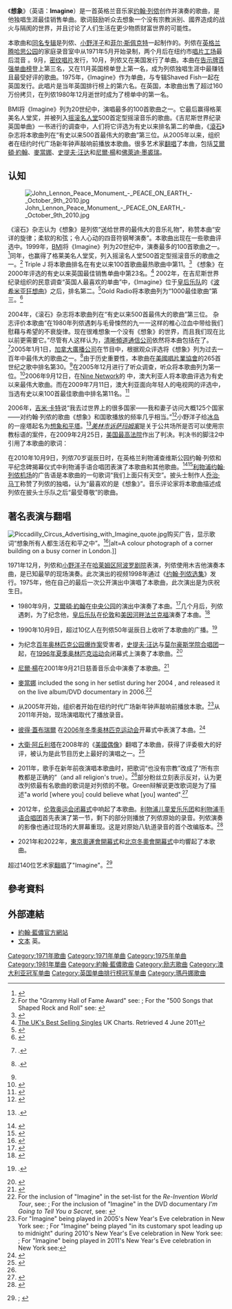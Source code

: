 {{noteTA
|1=zh-hans:约翰·列侬; zh-hk:約翰·連儂; zh-tw:約翰·藍儂;
|2=zh-hans:列侬; zh-hk:連儂; zh-tw:藍儂;
|3=zh-hans:披头士; zh-hant:披頭四;
|4=zh-hans:麦当娜; zh-hk:麥當娜; zh-tw:瑪丹娜;
|5=zh:艾爾頓·約翰; zh-hans:艾尔顿·约翰; zh-hk:艾頓·莊; zh-tw:艾爾頓·強;
|6=zh-hans:弗雷迪·默丘里; zh-hk:費迪·墨格利; zh-tw:佛萊迪·墨裘瑞;
|7=zh-hans:皇后乐队; zh-hant:皇后樂團;
|8=zh-hans:哈莱姆; zh-hk:哈林區; zh-tw:哈林區;
|9=zh-hans:美因河畔法兰克福; zh-hant:美茵河畔法蘭克福;
|10=zh-cn:吉尼斯世界纪录; zh-hk:健力士世界紀錄; zh-sg:健力士世界记录; zh-tw:金氏世界紀錄;
}}
{{about|约翰·列侬的歌曲|其他同名主题|想象 (消歧义)}}
{{Infobox Single                                                              
| Name           = Imagine
| Cover          = 
| Artist         = [[約翰·列儂|John Lennon]]
| from Album     = [[想像_(专辑)|Imagine]]
| B-side         = "{{tsl|en|It's So Hard||It's So Hard}}" (美國)<br />'"{{tsl|en|Working Class Hero||Working Class Hero}}" (英國)
| Released       = 1971年10月11日 (美國)<br />1975年10月24日 (英國)
| Format         = 7吋黑膠唱片
| Recorded       = 1971
| Genre          = [[輕搖滾|輕搖滾]]<ref>{{Cite web |url=http://www.pandora.com/music/song/john+lennon/imagine |title=存档副本 |accessdate=2010-07-14 |archive-date=2010-05-14 |archive-url=https://web.archive.org/web/20100514051850/http://www.pandora.com/music/song/john+lennon/imagine |dead-url=no }}</ref>
| Length         = 3:02
| Label          = [[苹果唱片|Apple Records]]
| Writer         = John Lennon
| Producer       = John Lennon、[[小野洋子|Yoko Ono]]、[[菲尔·斯佩克特|Phil Spector]]
| Last single    = "{{tsl|en|Power to the People||Power to the People}}"<br />(1971)
| This single    = '''"Imagine"/"It's So Hard"<br />(1971)'''
| Next single    = "[[Happy_Xmas_(War_Is_Over)|Happy Xmas (War is Over)]]"/"{{tsl|en|Listen, the Snow is Falling||Listen, the Snow is Falling}}"<br />(1971)
}}
《'''想象'''》（英语：'''Imagine'''）是一首英格兰音乐家[[约翰·列侬|约翰·列侬]]创作并演奏的歌曲，是他独唱生涯最佳销售单曲。歌词鼓励听众去想象一个没有宗教派别、國界造成的战火与隔阂的世界，并且讨论了人们生活在更少物质财富世界的可能性。

本歌曲和[[想像_(专辑)|同名专辑]]是列侬、[[小野洋子|小野洋子]]和[[菲尔·斯佩克特|菲尔·斯佩克特]]一起制作的。列侬在[[英格兰|英格兰]][[腾哈思公园|腾哈思公园]]的家庭录音室中从1971年5月开始录制，两个月后在纽约市[[唱片工场|唱片工场]]最后混音<!--overdubs-->。9月，[[密纹唱片|密纹唱片]]发行，10月，列侬又在美国发行了单曲。本曲在[[告示牌百强单曲榜|告示牌百强单曲榜]]登上第三名，又在11月英国榜单登上第一名，成为列侬独唱生涯中最赚钱且最受好评的歌曲。1975年，《Imagine》作为单曲，与专辑Shaved Fish一起在英国发行。此唱片是当年英国排行榜上的第六名。在英国，本歌曲出售了超过160万份拷贝，在列侬1980年12月逝世时成为了榜单中的第一名。

BMI将《Imagine》列为20世纪中，演唱最多的100首歌曲之一。它最后赢得格莱美名人堂奖，并被列入[[摇滚名人堂|摇滚名人堂]]500首定型摇滚音乐的歌曲。《吉尼斯世界纪录英国单曲》一书进行的调查中，人们将它评选为有史以来排名第二的单曲，《[[滾石_(雜誌)|滾石]]》杂志将本歌曲列在“有史以来500首最伟大的歌曲”第三位。从2005年以来，组织者在纽约时代广场新年钟声敲响前播放本歌曲。很多艺术家[[翻唱|翻唱]]了本曲，包括[[艾爾頓·約翰|艾爾頓·約翰]]、[[麥當娜|麥當娜]]、[[史提夫·汪达|史提夫·汪达]]和[[尼爾·楊|尼爾·楊]]和[[佛萊迪·墨裘瑞|佛萊迪·墨裘瑞]]。

==认知==

[[File:John_Lennon_Peace_Monument_-_PEACE_ON_EARTH_- October 9th 2010.jpg|thumb]]

《滚石》杂志认为《想象》是列侬“送给世界的最伟大的音乐礼物”，称赞本曲“安详的旋律；柔软的和弦；令人心动的四音符钢琴演奏”。{{sfn|Wenner|2010|p=13}}本歌曲出现在一些歌曲评选中。1999年，[[廣播音樂公司|BMI]]将《Imagine》列为20世纪中，演奏最多的100首歌曲之一。<ref>{{cite web|url=http://www.bmi.com/news/entry/19991214_bmi_announces_top_100_songs_of_the_century|title=BMI Announces Top 100 Songs of the Century|date=1999-12-13|publisher=BMI|accessdate=2012-09-24|archive-date=2018-07-25|archive-url=https://web.archive.org/web/20180725122136/https://www.bmi.com/news/entry/19991214_bmi_announces_top_100_songs_of_the_century|dead-url=no}}</ref>同年，也赢得了格莱美名人堂奖，列入摇滚名人堂500首定型摇滚音乐的歌曲之一。<ref>For the "Grammy Hall of Fame Award" see: {{cite web|url=http://www.grammy.org/recording-academy/awards/hall-of-fame#i|title=Grammy Hall Of Fame: Past Recipients|publisher=Grammy.org|accessdate=2012-10-11|archive-date=2012-02-25|archive-url=https://www.webcitation.org/65iN77csb?url=http://www.grammy.org/recording-academy/awards/hall-of-fame#i|dead-url=no}}; For the "500 Songs that Shaped Rock and Roll" see: {{cite web|url=http://rockhall.com/blog/songs-that-shaped-rock-and-roll/page%3A4/|title=Songs that shaped Rock and Roll: "Imagine"|year=1999|publisher=The Rock and Roll Hall of Fame|accessdate=2012-10-17|archive-date=2012-10-20|archive-url=https://web.archive.org/web/20121020235815/http://rockhall.com/blog/songs-that-shaped-rock-and-roll/page%3A4/|dead-url=no}}</ref> Triple J 将本歌曲排名在有史以来100首歌曲最热歌曲中第11。<ref>{{cite web|url=http://www.abc.net.au/triplej/hottest100_alltime/countdown/cd_11.htm|title=Hottest 100 of All Time|publisher=Triple J|year=2009|accessdate=2012-09-24|archive-date=2012-10-10|archive-url=https://web.archive.org/web/20121010041831/http://www.abc.net.au/triplej/hottest100_alltime/countdown/cd_11.htm|dead-url=no}}</ref> 《想象》在2000年评选的有史以来英国最佳销售单曲中第23名。<ref>[http://ukcharts.20m.com/bestsell.html The UK's Best Selling Singles] {{WebCite|url=https://www.webcitation.org/698rAluKb?url=http://ukcharts.20m.com/bestsell.html |date=20120714035801 |dateformat=iso }} UK Charts. Retrieved 4 June 2011</ref> 2002年，在吉尼斯世界纪录组织的民意调查“英国人最喜欢的单曲”中，《Imagine》位于[[皇后乐队|皇后乐队]]的《[[波希米亚狂想曲|波希米亚狂想曲]]》之后，排名第二。<ref>{{cite web|url=http://news.bbc.co.uk/2/hi/entertainment/1974538.stm|title=Queen rock on in poll|publisher=BBC News|date=2002-05-08|accessdate=2012-09-24|archive-date=2008-01-29|archive-url=https://web.archive.org/web/20080129102116/http://news.bbc.co.uk/2/hi/entertainment/1974538.stm|dead-url=no}}</ref>Gold Radio将本歌曲列为“1000最佳歌曲”第三。<ref>{{cite web|url=http://www.mygoldmusic.co.uk/article.asp?id=2520708|title=Gold's Top 1000|publisher=Gold's|accessdate=2012-09-24|archive-url=https://web.archive.org/web/20141006130418/http://www.mygoldmusic.co.uk/article.asp?id=2520708|archive-date=2014-10-06|dead-url=yes}}</ref>

2004年，《滚石》杂志将本歌曲列在“有史以来500首最伟大的歌曲”第三位。{{sfn|Wenner|2010|p=13}} 杂志评价本歌曲“在1980年列侬遇刺与毛骨悚然的九一一这样的椎心泣血中带给我们慰藉与希望的不衰旋律。现在很难想象一个没有《想象》的世界，而且我们现在比以前更需要它。”{{sfn|Wenner|2010|p=13}}尽管有人这样认为，[[清晰頻道通信公司|清晰頻道通信公司]]依然将本曲包括在了{{tsl|en|2001 Clear Channel memorandum||9/11后“不播”清单}}。<ref>{{cite web|last=Morello|first=Tom|title=The New Blacklist: The nation's largest radio network's list of 'questionable' songs|date=November 2001|publisher=FAIR.org|url=http://www.fair.org/index.php?page=1080|accessdate=2012-10-11|archive-date=2012-09-08|archive-url=https://web.archive.org/web/20120908122904/http://www.fair.org/index.php?page=1080|dead-url=no}}.</ref>2005年1月1日，[[加拿大廣播公司|加拿大廣播公司]]在节目{{tsl|en|50 Tracks||50 Tracks}}中，根据观众评选将《想象》列为过去一百年中最伟大的歌曲之一。<ref name="Jackson12">{{cite book|last=Jackson|first=Andrew Grant|year=2012|title=Still the Greatest: The Essential Songs of the Beatles' Solo Careers|publisher=Scarecrow Press|isbn=978-0-8108-8222-5|page=30}}.</ref>由于历史重要性，本歌曲在[[美國唱片業協會|美國唱片業協會]]的265首世纪之歌中排名第30。<ref name="Jackson12"/>{{tsl|en|Virgin Radio||Virgin Radio}}在2005年12月进行了听众调查，听众将本歌曲列为第一位。<ref>{{cite web |url=http://www.last.fm/user/SideFlower/journal/2005/12/31/drj_virgin_radio_all_time_top_500_songs |title=SideFlower's Journal – Virgin Radio All Time Top 500 Songs – |publisher=Last.fm |date= |accessdate= |archive-date=2012-09-05 |archive-url=https://web.archive.org/web/20120905021854/http://www.last.fm/user/SideFlower/journal/2005/12/31/drj_virgin_radio_all_time_top_500_songs |dead-url=no }}</ref>2006年9月12日，在[[九號電視網|Nine Network]]的 ''{{tsl|en|20 to 1||20 to 1}}''中，澳大利亚人将本歌曲评选为有史以来最伟大歌曲。而在2009年7月11日，澳大利亚面向年轻人的电视网{{tsl|en|Triple J||Triple J}}的评选中，当选有史以来100首最佳歌曲中排名第11名。<ref>{{cite web |url=http://www.abc.net.au/triplej/hottest100_alltime/countdown/cd_list.htm |title=Hottest 100 Of All Time |accessdate=2012-10-28 |archive-date=2019-10-06 |archive-url=https://web.archive.org/web/20191006123848/http://www.abc.net.au/triplej/hottest100_alltime/countdown/cd_list.htm |dead-url=no }}</ref>

2006年，[[吉米·卡特|吉米·卡特]]说“我去过世界上的很多国家——我和妻子访问大概125个国家——对约翰·列侬的歌曲《想象》和国歌播放的频率几乎相当。”<ref>{{cite news |url=http://www.npr.org/templates/story/story.php?storyId=6439233 |title=Carter helps monitor Nicaragua presidential election |first=Debbie |last=Elliott |publisher=[[全国公共广播电台|NPR]] |date=2006-11-05 |accessdate=2012-09-01 |archive-date=2012-03-15 |archive-url=https://www.webcitation.org/66Alu1UtK?url=http://www.npr.org/templates/story/story.php?storyId=6439233 |dead-url=no }}</ref>小野洋子给[[冰岛|冰岛]]的一座塔起名为[[想象和平塔|想象和平塔]]。<ref>{{cite book|title=The Grove Encyclopedia of American Art, Volume 1|last=Marter|first=Joan|year=2011|page=596|isbn=978-0-19-533579-8|publisher=Oxford University Press}}.</ref>''[[美林市诉萨玛姆案|美林市诉萨玛姆案]]''是关于公共场所是否可以使用宗教标语的案件，在2009年2月25日，[[美国最高法院|美国最高法院]]作出了判决。判决书的脚注2中引用了本歌曲的歌词：

{{quote|What, for example, is "the message" of the Greco-Roman mosaic of the word "Imagine" that was donated to [[纽约|New York City]]'s [[中央公園_(紐約市)|Central Park]] in memory of John Lennon? ... Some observers may "imagine" the musical contributions that John Lennon would have made if he had not been killed. Others may think of the lyrics of the Lennon song that obviously inspired the mosaic and may "imagine" a world without religion, countries, possessions, greed, or hunger.<ref>{{cite web |url=http://www.supremecourt.gov/opinions/08pdf/07-665.pdf |title=Pleasant Grove City, Utah v. Summum |format=PDF |date=2009-02-25 |publisher=U.S. Supreme Court |accessdate=2012-03-09 |archive-date=2021-03-19 |archive-url=https://web.archive.org/web/20210319070223/https://www.supremecourt.gov/opinions/08pdf/07-665.pdf |dead-url=no }}</ref>}}

在2010年10月9日，列侬70岁诞辰日时，在英格兰利物浦查维斯公园约翰·列侬和平纪念碑揭幕仪式中利物浦手语合唱团表演了本歌曲和其他歌曲。<ref>{{cite web |date=2010-10-09 |url=http://www.liverpooldailypost.co.uk/liverpool-news/regional-news/2010/10/09/liverpool-celebrates-john-lennon-s-70th-birthday-as-peace-monument-unveiled-video-pics-100252-27439271/ |title=Peace monument unveiled in Liverpool for John Lennon's 70th |publisher=''Liverpool Daily Post'' |accessdate=2012-10-28 |archive-date=2010-10-13 |archive-url=https://web.archive.org/web/20101013004831/http://www.liverpooldailypost.co.uk/liverpool-news/regional-news/2010/10/09/liverpool-celebrates-john-lennon-s-70th-birthday-as-peace-monument-unveiled-video-pics-100252-27439271/ |dead-url=no }}</ref><ref>{{cite news|url= http://www.dailymail.co.uk/news/article-1319150/Sculpture-Peace-celebrate-John-Lennons-life-70th-birthday.html|title= Imagine ... if he was still alive: Sculpture of Peace unveiled to mark John Lennon's life on his 70th Birthday|publisher= Daily Mail|date= 2010-10-10|accessdate= 2012-10-28|archive-date= 2012-10-27|archive-url= https://web.archive.org/web/20121027020711/http://www.dailymail.co.uk/news/article-1319150/Sculpture-Peace-celebrate-John-Lennons-life-70th-birthday.html|dead-url= no}}</ref>[[利物浦约翰·列侬机场|利物浦约翰·列侬机场]]的广告语是本歌曲的一句歌词“我们上面只有天空”。披头士制作人[[乔治·马丁|乔治·马丁]]称赞了列侬的独唱，认为“最喜欢的是《想象》”。{{sfn|Coleman|1992|p=370}}音乐评论家{{tsl|en|Paul Du Noyer||Paul Du Noyer}}将本歌曲描述成列侬在披头士乐队之后“最受尊敬”的歌曲。{{sfn|Du Noyer|1971|p=1}}

==著名表演与翻唱==
[[File:Piccadilly_Circus_Advertising_with_Imagine_quote.jpg|thumb]]购买广告，显示歌词“想象所有人都生活在和平之中”。<ref>{{cite web |last=Ray |first=Alastair |url=http://www.guardian.co.uk/media/2002/mar/04/advertising |title=Yoko Ono books prime ad spot in Piccadilly Circus |work=[[衛報|The Guardian]] |publisher=Guardian News and Media |date=2002-03-04 |accessdate=2012-09-24 |archive-date=2008-10-09 |archive-url=https://web.archive.org/web/20081009235519/http://www.guardian.co.uk/media/2002/mar/04/advertising |dead-url=no }}</ref>|alt=A colour photograph of a corner building on a busy corner in London.]]

1971年12月，列侬和[[小野洋子|小野洋子]]在[[哈莱姆区|哈莱姆区]][[阿波罗剧院|阿波罗剧院]]表演，列侬使用木吉他演奏本曲，是已知最早的现场演奏。此次演出的视频1998年通过《[[约翰·列侬选集|约翰·列侬选集]]》发行。{{sfn|Blaney|2007|p=56}}1975年，他在自己的最后一次公开演出中演唱了本歌曲，此次演出是为{{tsl|en|Lew Grade||Lew Grade}}庆祝生日。{{sfn|Urish|Bielen|2007|p=27}}

* 1980年9月，[[艾爾頓·約翰|艾爾頓·約翰]]在[[中央公园|中央公园]]的演出中演奏了本曲。<ref>{{cite web |url=http://www.setlist.fm/setlist/elton-john/1980/central-park-new-york-ny-7bd1da28.html |title=Elton John Concert Setlist at Central Park, New York on September 13, 1980 |publisher=setlist.fm |date= |accessdate= |archive-date=2014-11-22 |archive-url=https://web.archive.org/web/20141122123328/http://www.setlist.fm/setlist/elton-john/1980/central-park-new-york-ny-7bd1da28.html |dead-url=no }}</ref>几个月后，列侬遇刺，为了纪念他，[[皇后乐队|皇后乐队]]在[[伦敦|伦敦]]和[[美因河畔法兰克福|美因河畔法兰克福]]演奏了本曲。<ref>{{cite web |url=http://www.youtube.com/watch?v=eh5HaSrn22w |title=14. Imagine (Queen-Live At Wembley Arena: 12/9/1980) |publisher=YouTube |date= |accessdate= |archive-date=2015-07-12 |archive-url=https://web.archive.org/web/20150712023729/https://www.youtube.com/watch?v=eh5HaSrn22w |dead-url=no }}</ref>

* 1990年10月9日，超过10亿人在列侬50年诞辰日上收听了本歌曲的广播。<ref>{{cite web|url=http://www.theprovince.com/entertainment/Today+Music+History/7345666/story.html#ixzz293gNRxos|title=Today in Music History: A look at events from past Oct. 9ths|work=The Provinence|publisher=The Canadian Press|date=2012-10-09|accessdate=2012-10-11|archive-url=https://web.archive.org/web/20121014153533/http://www.theprovince.com/entertainment/Today%2BMusic%2BHistory/7345666/story.html#ixzz293gNRxos|archive-date=2012-10-14|dead-url=yes}}.</ref>

* 为纪念[[百年奥林匹克公园爆炸案|百年奥林匹克公园爆炸案]]受害者，[[史提夫·汪达|史提夫·汪达]]与[[莫尔豪斯学院合唱团|莫尔豪斯学院合唱团]]一起，在[[1996年夏季奥林匹克运动会|1996年夏季奥林匹克运动会]]闭幕式上演奏了本歌曲。<ref>{{cite web|url=http://www.washingtonpost.com/wp-srv/sports/olympics/daily/aug/05/close5.htm|last=Frey|first=Jennifer|title=A Curtain Call in Atlanta|publisher=''The Washington Post''|date=1996-08-05|accessdate=2012-09-01|archive-date=2012-11-10|archive-url=https://web.archive.org/web/20121110205522/http://www.washingtonpost.com/wp-srv/sports/olympics/daily/aug/05/close5.htm|dead-url=no}}</ref>

* [[尼爾·楊|尼爾·楊]]在2001年9月21日慈善音乐会''{{tsl|en|America: A Tribute to Heroes||America: A Tribute to Heroes}}''中演奏了本歌曲。<ref>{{cite web| url= http://www.thrasherswheat.org/jammin/lennon.htm| title= John Lennon and Neil Young: Jammin' with Neil| publisher= ThrashersWheat.org – A Neil Young Archives| accessdate= 2012-03-09| archive-date= 2012-02-04| archive-url= https://web.archive.org/web/20120204054515/http://www.thrasherswheat.org/jammin/lennon.htm| dead-url= no}}</ref>

* [[麥當娜|麥當娜]] included the song in her setlist during her 2004 {{tsl|en|Re-Invention World Tour||Re-Invention World Tour}}, and released it on the live album/DVD documentary ''{{tsl|en|I'm Going to Tell You a Secret||I'm Going to Tell You a Secret}}'' in 2006.<ref>For the inclusion of "Imagine" in the set-list for the ''Re-Invention World Tour'', see: {{cite book|last=Timmerman|first=Dirk|title=Madonna Live! Secret Re-inventions and Confessions on Tour|year=2007|publisher=Maklu|isbn=978-90-8595-002-8|page=27}}; For the inclusion of "Imagine" in the DVD documentary ''I'm Going to Tell You a Secret'', see: {{cite web |url=http://www.billboard.com/album/madonna/i-m-going-to-tell-you-a-secret-soundtrack/773356#/album/madonna/i-m-going-to-tell-you-a-secret-soundtrack/773356 |title=I'm Going to Tell You a Secret - Madonna |publisher=Billboard.com |date=2006-07-07 |accessdate=2012-10-13 |archive-date=2011-03-30 |archive-url=https://web.archive.org/web/20110330155950/http://www.billboard.com/album/madonna/i-m-going-to-tell-you-a-secret-soundtrack/773356#/album/madonna/i-m-going-to-tell-you-a-secret-soundtrack/773356 |dead-url=no }}</ref>

* 从2005年开始，组织者开始在纽约时代广场新年钟声敲响前播放本歌。<ref>For "Imagine" being played in 2005's New Year's Eve celebration in New York see: {{cite web|url=http://chestnuthilllocal.com/blog/2012/05/17/john-lennons-imagine-meets-the-dsm/|title=John Lennon's "Imagine" meets the DSM|date=2012-05-17|accessdate=2012-10-19|publisher=''Chestnut Hill Local''|archive-date=2012-10-26|archive-url=https://web.archive.org/web/20121026142805/http://chestnuthilllocal.com/blog/2012/05/17/john-lennons-imagine-meets-the-dsm/|dead-url=yes}}; For "Imagine" being played "in its customary spot leading up to midnight" during 2010's New Year's Eve celebration in New York see: {{cite web|url=http://www.ny1.com/content/top_stories/111316/hello-2010huge--wet-crowd-rings-in-new-year-in-times-square|title=Hello 2010:Huge, Wet Crowd Rings In New Year In Times Square|date=2010-01-01|publisher=NY1|accessdate=2012-10-19|archive-url=https://web.archive.org/web/20121122080840/http://www.ny1.com/content/top_stories/111316/hello-2010huge--wet-crowd-rings-in-new-year-in-times-square|archive-date=2012-11-22|dead-url=yes}}; For "Imagine" being played in 2011's New Year's Eve celebration in New York see:{{cite news|title=Cee Lo Green changes lyrics to Lennon's Imagine to include pro-religion message enraging fans|url=http://www.dailymail.co.uk/news/article-2081011/Cee-Lo-Green-changes-lyrics-Lennons-Imagine-include-pro-religion-message-enraging-fans.html|publisher=''The Daily Mail''|accessdate=2012-10-19|first=Nina|last=Golgowski|archive-date=2012-01-02|archive-url=https://web.archive.org/web/20120102090651/http://www.dailymail.co.uk/news/article-2081011/Cee-Lo-Green-changes-lyrics-Lennons-Imagine-include-pro-religion-message-enraging-fans.html|dead-url=no}}</ref>从2011年开始，现场演唱取代了播放录音。

* [[彼得·蓋布瑞爾|彼得·蓋布瑞爾]] 在[[2006年冬季奥林匹克运动会|2006年冬季奥林匹克运动会]]开幕式中表演了本曲。<ref>{{cite web |url=http://www.worldofgenesis.com/NEWS-Feb06.htm |title=News In The World Of Genesis |publisher=Worldofgenesis.com |date= |accessdate= |archive-date=2012-11-27 |archive-url=https://web.archive.org/web/20121127194142/http://www.worldofgenesis.com/NEWS-Feb06.htm |dead-url=no }}</ref>

* [[大衛·阿丘利塔|大衛·阿丘利塔]]在2008年的《[[美國偶像|美國偶像]]》翻唱了本歌曲，获得了评委极大的好评，被认为是此节目历史上最好的演唱之一。<ref>{{cite web |url=http://newsroom.mtv.com/2010/04/23/david-archuleta-best-american-idol-performance/ |title=David Archuleta's 'Imagine' Tops The 'American Idol' Performance Poll |publisher=Newsroom.mtv.com |date=2010-04-23 |accessdate= |archive-date=2010-04-27 |archive-url=https://web.archive.org/web/20100427065319/http://newsroom.mtv.com/2010/04/23/david-archuleta-best-american-idol-performance |dead-url=no }}</ref>

* 2011年，歌手{{tsl|en|Cee Lo Green||Cee Lo Green}}在新年前夜演唱本歌曲时，把歌词“也没有宗教”改成了“所有宗教都是正确的”（and all religion's true）。<ref name="CLO"/>部分粉丝立刻表示反对，认为更改列侬最有名歌曲的歌词是对列侬的不敬。Green辩解说更改歌词是为了描述"a world [where you] could believe what [you] wanted".<ref name="CLO">{{cite news|last=Cooper|first=Gael Fashingbauer|title=Fans angry that Cee Lo changed 'Imagine' lyrics|url=http://entertainment.msnbc.msn.com/_news/2012/01/01/9875746-fans-angry-that-cee-lo-changed-imagine-lyrics|accessdate=2012-10-19|publisher=NBC News|date=2012-01-01|archive-url=https://web.archive.org/web/20120429003450/http://entertainment.msnbc.msn.com/_news/2012/01/01/9875746-fans-angry-that-cee-lo-changed-imagine-lyrics|archive-date=2012-04-29|dead-url=yes}}</ref>

*2012年，[[2012年夏季奧林匹克運動會閉幕典禮|伦敦奥运会闭幕式]]中响起了本歌曲。[[利物浦儿童爱乐乐团|利物浦儿童爱乐乐团]]和[[利物浦手语合唱团|利物浦手语合唱团]]首先表演了第一节，剩下的部分则播放了列侬原始的录音。列侬演奏的影像也通过现场的大屏幕重现。这是对原始八轨道录音的首个改编版本。<ref>{{cite web|url=http://www.huffingtonpost.com/2012/08/12/john-lennon-closing-ceremony-imagine-olympics_n_1770882.html?utm_hp_ref=mostpopular|last=Makarechi|first=Kia|title=John Lennon & Closing Ceremony: Video Of Late Beatle Singing 'Imagine' Wows At London Olympics|publisher=The Huffington Post|date=2012-08-12|accessdate=2012-09-01|archive-date=2012-08-18|archive-url=https://web.archive.org/web/20120818122102/http://www.huffingtonpost.com/2012/08/12/john-lennon-closing-ceremony-imagine-olympics_n_1770882.html?utm_hp_ref=mostpopular|dead-url=no}}</ref>

*2021年和2022年，[[2020年夏季奧林匹克運動會開幕典禮|東京奧運會開幕式]]和[[2022年冬季奧林匹克運動會開幕典禮|北京冬奧會開幕式]]中均響起了本歌曲。

超过140位艺术家[[翻唱|翻唱]]了"Imagine"。<ref>{{cite web |url=http://www.secondhandsongs.com/work/5917 |title=Second Hand Songs – Song: Imagine |publisher=Second Hand Songs project |accessdate=2010-12-06 |archive-date=2010-04-07 |archive-url=https://web.archive.org/web/20100407151524/http://www.secondhandsongs.com/work/5917 |dead-url=no }}; {{cite web |url=http://www.upvenue.com/music-news/blog-headline/1027/imagine-a-world-with-only-good-covers.html |title=Imagine a World With Only Good Covers |work=UpVenue |date=2009-02-20 |accessdate=2011-01-10 |archive-date=2012-12-01 |archive-url=https://web.archive.org/web/20121201054430/http://www.upvenue.com/music-news/blog-headline/1027/imagine-a-world-with-only-good-covers.html |dead-url=no }}</ref>
<!--
*[[琼·贝兹|Joan Baez]] included it on her 1972 ''{{tsl|en|Come from the Shadows||Come from the Shadows}}'' album.<ref>{{cite web|url=http://www.joanbaez.com/Discography/CFTS.html|title=Discography: Come From the Shadows|publisher=joanbaez.com|saccessdate=18 October 2012|access-date=2012-10-27|archive-url=https://web.archive.org/web/20160429172056/http://joanbaez.com/Discography/CFTS.html|archive-date=2016-04-29|dead-url=yes}}.</ref>
*{{tsl|en|Blues Traveler||Blues Traveler}} recorded the song for the "{{tsl|en|Working Class Hero: A Tribute to John Lennon||Working Class Hero: A Tribute to John Lennon}}" album.<ref>{{cite web|url=http://news.google.com/newspapers?id=FhBKAAAAIBAJ&sjid=sB4NAAAAIBAJ&pg=3036,3430028&dq=working-class-hero-a-tribute-to-john-lennon&hl=en|date=1995-11-01|accessdate=2012-10-18|title=Records|publisher=''The Michigan Daily''}}.</ref>
*{{tsl|en|A Perfect Circle||A Perfect Circle}} covered it for their 2004 album ''{{tsl|en|eMOTIVe (album)||eMOTIVe}}''.<ref>{{cite web |url=http://www.whosampled.com/cover/view/22764/ |title=A Perfect Circle cover of John Lennon's Imagine – WhoSampled |publisher=WhoSampled.com Limited |accessdate=2010-12-06}}.</ref>
*[[席尔|Seal]], [[粉红佳人|Pink]], [[印蒂雅·艾瑞|India.Arie]], [[傑夫·貝克|Jeff Beck]], {{tsl|en|Konono Nº1||Konono Nº1}}, {{tsl|en|Oumou Sangaré||Oumou Sangaré}} and others recorded "Imagine" for [[賀比·漢考克|Herbie Hancock]]'s 2010 album ''{{tsl|en|The Imagine Project||The Imagine Project}}''.<ref>{{cite web |url=http://www.allaboutjazz.com/php/article.php?id=36827 |title=The Imagine Project |publisher=All About Jazz |date=2010-06-21 |accessdate=2010-11-29}}</ref> Hancock performed it with Arie, {{tsl|en|Kristina Train||Kristina Train}}, and {{tsl|en|Greg Phillinganes||Greg Phillinganes}} at the 2010 Nobel Peace Prize Concert on 11 December; the subsequently released recording won a Grammy award for {{tsl|en|Grammy Award for Best Pop Collaboration with Vocals||Best Pop Vocal Collaboration}} on 13 February 2011.<ref>{{cite web|url=http://www.grammy.com/nominees/search?artist=&title=&year=All&genre=24|title=Past Winners Search|accessdate=2012-10-18|publisher=Grammy.com}}.</ref>
*[[克里斯·康奈爾|克里斯·康奈爾]] included a version of it in his 2011 acoustic live album, ''{{tsl|en|Songbook (Chris Cornell album)||Songbook''}}.<ref>{{cite web|url=http://www.rhapsody.com/#artist/chris-cornell/album/songbook-explicit/track/imagine-recorded-live-at-pabst-theatre-milwaukee-wi-on-april|title=Songbook: Chris Cornell|publisher=Rhapsopdy|accessdate= 2012-10-18}}.</ref>
*[[艾蜜莉·珊黛|Emeli Sandé]] recorded a cover for the [[英国广播公司|BBC]] to use during the end credits montage at the close of the [[2012年夏季奥林匹克运动会|2012 Summer Olympics]] coverage in August 2012.<ref>{{cite web|url=http://www.bbc.co.uk/newsbeat/19267459|title=Olympics closing ceremony sales boost for music artist|last=Holden|first=Steve|publisher=BBC Radio|date=2012-08-15|accessdate=2012-09-25}}</ref> "Imagine" subsequently re-entered the UK Top 40, peaking at number 18.<ref>{{cite web|url=http://www.hollywoodreporter.com/news-summer-olympics-2012-music-charts-spice-girls-emeli-sande-367290|title=Jessie J, Emeli Sande, the Spice Girls and Fatboy Slim see some of their songs re-enter the list of the top 200 singles or make big jumps|date=2012-08-20|first=Georg|last=Szalai|publisher=The Hollywood Reporter|accessdate=2012-09-25}}</ref>

2014鄧紫棋在我是歌手時翻唱


-->

== 參考資料 ==
{{reflist}}

== 外部連結 ==
* [http://www.johnlennon.com 約翰·藍儂官方網站] {{Wayback|url=http://www.johnlennon.com/ |date=20110219092510 }}
* [http://www.metrolyrics.com/imagine-lyrics-john-lennon.html 文本] {{Wayback|url=http://www.metrolyrics.com/imagine-lyrics-john-lennon.html |date=20131211134258 }} 英。

[[Category:1971年歌曲|Category:1971年歌曲]]
[[Category:1971年单曲|Category:1971年单曲]]
[[Category:1975年单曲|Category:1975年单曲]]
[[Category:1981年單曲|Category:1981年單曲]]
[[Category:約翰·藍儂歌曲|Category:約翰·藍儂歌曲]]
[[Category:励志歌曲|Category:励志歌曲]]
[[Category:澳大利亚冠军单曲|Category:澳大利亚冠军单曲]]
[[Category:英国单曲排行榜冠军单曲|Category:英国单曲排行榜冠军单曲]]
[[Category:瑪丹娜歌曲|Category:瑪丹娜歌曲]]